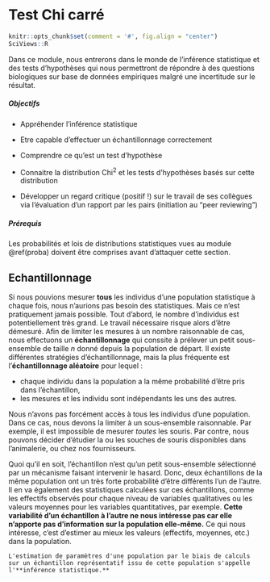 # Test Chi carré {#chi2}

```r
knitr::opts_chunk$set(comment = '#', fig.align = "center")
SciViews::R
```

Dans ce module, nous entrerons dans le monde de l'inférence statistique et des tests d'hypothèses qui nous permettront de répondre à des questions biologiques sur base de données empiriques malgré une incertitude sur le résultat.


##### Objectifs {-}

- Appréhender l'inférence statistique

- Etre capable d'effectuer un échantillonnage correctement

- Comprendre ce qu'est un test d'hypothèse

- Connaitre la distribution Chi^2^ et les tests d'hypothèses basés sur cette distribution

- Développer un regard critique (positif\ !) sur le travail de ses collègues via l'évaluation d'un rapport par les pairs (initiation au "peer reviewing")


##### Prérequis {-}

Les probabilités et lois de distributions statistiques vues au module \@ref(proba) doivent être comprises avant d'attaquer cette section.


## Echantillonnage

Si nous pouvions mesurer **tous** les individus d'une population statistique à chaque fois, nous n'aurions pas besoin des statistiques. Mais ce n'est pratiquement jamais possible. Tout d'abord, le nombre d'individus est potentiellement très grand. Le travail nécessaire risque alors d'être démesuré. Afin de limiter les mesures à un nombre raisonnable de cas, nous effectuons un **échantillonnage** qui conssite à prélever un petit sous-ensemble de taille $n$ donné depuis la population de départ. Il existe différentes stratégies d'échantillonnage, mais la plus fréquente est l'**échantillonnage aléatoire** pour lequel\ :

- chaque individu dans la population a la même probabilité d'être pris dans l'échantillon,
- les mesures et les individu sont indépendants les uns des autres.

Nous n'avons pas forcément accès à tous les individus d'une population. Dans ce cas, nous devons la limiter à un sous-ensemble raisonnable. Par exemple, il est impossible de mesurer *toutes* les souris. Par contre, nous pouvons décider d'étudier la ou les souches de souris disponibles dans l'animalerie, ou chez nos fournisseurs.

Quoi qu'il en soit, l'échantillon n'est qu'un petit sous-ensemble sélectionné par un mécanisme faisant intervenir le hasard. Donc, deux échantillons de la même population ont un très forte probabilité d'être différents l'un de l'autre. Il en va également des statistiques calculées sur ces échantillons, comme les effectifs observés pour chaque niveau de variables qualitatives ou les valeurs moyennes pour les variables quantitatives, par exemple. **Cette variabilité d'un échantillon à l'autre ne nous intéresse pas car elle n'apporte pas d'information sur la population elle-même.** Ce qui nous intéresse, c'est d'estimer au mieux les valeurs (effectifs, moyennes, etc.) dans la population.

```block
L'estimation de paramètres d'une population par le biais de calculs sur un échantillon représentatif issu de cette population s'appelle l'**inférence statistique.**
```


